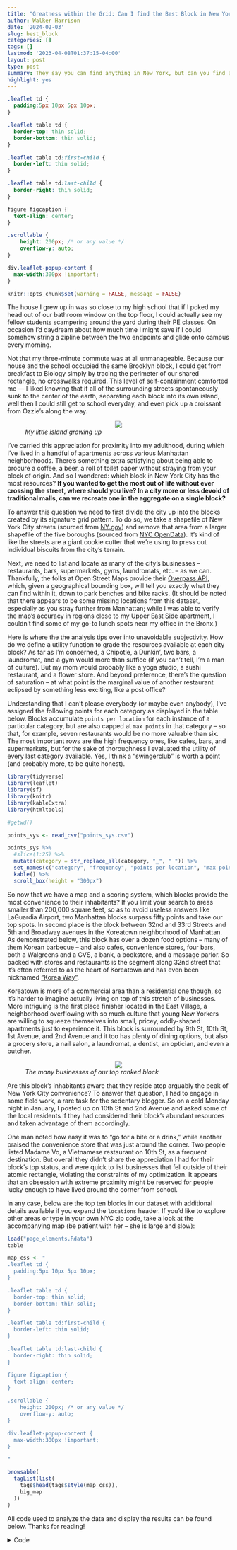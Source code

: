 ---
title: "Greatness within the Grid: Can I find the Best Block in New York City?"
author: Walker Harrison
date: '2024-02-03'
slug: best_block
categories: []
tags: []
lastmod: '2023-04-08T01:37:15-04:00'
layout: post
type: post
summary: They say you can find anything in New York, but can you find anything on a single block without crossing the street?
highlight: yes 
---


```{css, echo=FALSE}
.leaflet td {
  padding:5px 10px 5px 10px;
}

.leaflet table td {
  border-top: thin solid; 
  border-bottom: thin solid;
}

.leaflet table td:first-child {
  border-left: thin solid;
}

.leaflet table td:last-child {
  border-right: thin solid;
}

figure figcaption {
  text-align: center;
}

.scrollable {
    height: 200px; /* or any value */
    overflow-y: auto;
}

div.leaflet-popup-content {
  max-width:300px !important;
}
```

```{r setup, include=FALSE}
knitr::opts_chunk$set(warning = FALSE, message = FALSE)
```

The house I grew up in was so close to my high school that if I poked my head out of our bathroom window on the top floor, I could actually see my fellow students scampering around the yard during their PE classes. On occasion I'd daydream about how much time I might save if I could somehow string a zipline between the two endpoints and glide onto campus every morning.

Not that my three-minute commute was at all unmanageable. Because our house and the school occupied the same Brooklyn block, I could get from breakfast to Biology simply by tracing the perimeter of our shared rectangle, no crosswalks required. This level of self-containment comforted me — I liked knowing that if all of the surrounding streets spontaneously sunk to the center of the earth, separating each block into its own island, well then I could still get to school everyday, and even pick up a croissant from Ozzie’s along the way.

<figure>
<center><img src="/img/myblock.jpeg"/></center>
<figcaption><i>My little island growing up</i></figcaption>
</figure>


I’ve carried this appreciation for proximity into my adulthood, during which I’ve lived in a handful of apartments across various Manhattan neighborhoods. There’s something extra satisfying about being able to procure a coffee, a beer, a roll of toilet paper without straying from your block of origin. And so I wondered: which block in New York City has the most resources? **If you wanted to get the most out of life without ever crossing the street, where should you live? In a city more or less devoid of traditional malls, can we recreate one in the aggregate on a single block?**

To answer this question we need to first divide the city up into the blocks created by its signature grid pattern. To do so, we take a shapefile of New York City streets (sourced from [NY.gov](https://data.gis.ny.gov/){target="_blank"}) and remove that area from a larger shapefile of the five boroughs (sourced from [NYC OpenData](https://data.cityofnewyork.us/City-Government/Borough-Boundaries/tqmj-j8zm){target="_blank"}). It's kind of like the streets are a giant cookie cutter that we're using to press out individual biscuits from the city's terrain. 

Next, we need to list and locate as many of the city's businesses -- restaurants, bars, supermarkets, gyms, laundromats, etc. -- as we can. Thankfully, the folks at Open Street Maps provide their [Overpass API](https://wiki.openstreetmap.org/wiki/Overpass_API){target="_blank"}, which, given a geographical bounding box, will tell you exactly what they can find within it, down to park benches and bike racks. (It should be noted that there appears to be some missing locations from this dataset, especially as you stray further from Manhattan; while I was able to verify the map's accuracy in regions close to my Upper East Side apartment, I couldn't find some of my go-to lunch spots near my office in the Bronx.)

Here is where the the analysis tips over into unavoidable subjectivity. How do we define a utility function to grade the resources available at each city block? As far as I'm concerned, a Chipotle, a Dunkin', two bars, a laundromat, and a gym would more than suffice (if you can't tell, I'm a man of culture). But my mom would probably like a yoga studio, a sushi restaurant, and a flower store. And beyond preference, there's the question of saturation -- at what point is the marginal value of another restaurant eclipsed by something less exciting, like a post office?

Understanding that I can't please everybody (or maybe even anybody), I've assigned the following points for each category as displayed in the table below. Blocks accumulate `points per location` for each instance of a particular category, but are also capped at `max points` in that category -- so that, for example, seven restaurants would be no more valuable than six. The most important rows are the high frequency ones, like cafes, bars, and supermarkets, but for the sake of thoroughness I evaluated the utility of every last category available. Yes, I think a "swingerclub" is worth a point (and probably more, to be quite honest).

```{r, echo = FALSE}
library(tidyverse)
library(leaflet)
library(sf)
library(knitr)
library(kableExtra)
library(htmltools)

#getwd()

points_sys <- read_csv("points_sys.csv")

points_sys %>%
  #slice(1:25) %>%
  mutate(category = str_replace_all(category, "_", " ")) %>%
  set_names(c("category", "frequency", "points per location", "max points")) %>%
  kable() %>%
  scroll_box(height = "300px")

```

So now that we have a map and a scoring system, which blocks provide the most convenience to their inhabitants? If you limit your search to areas smaller than 200,000 square feet, so as to avoid useless answers like LaGuardia Airport, two Manhattan blocks surpass fifty points and take our top spots. In second place is the block between 32nd and 33rd Streets and 5th and Broadway avenues in the Koreatown neighborhood of Manhattan. As demonstrated below, this block has over a dozen food options -- many of them Korean barbecue -- and also cafes, convenience stores, four bars, both a Walgreens and a CVS, a bank, a bookstore, and a massage parlor. So packed with stores and restaurants is the segment along 32nd street that it's often referred to as the heart of Koreatown and has even been nicknamed ["Korea Way"](https://en.wikipedia.org/wiki/Koreatown,_Manhattan#Korea_Way){target="_blank"}.

Koreatown is more of a commercial area than a residential one though, so it's harder to imagine actually living on top of this stretch of businesses. More intriguing is the first place finisher located in the East Village, a neighborhood overflowing with so much culture that young New Yorkers are willing to squeeze themselves into small, pricey, oddly-shaped apartments just to experience it. This block is  surrounded by 9th St, 10th St, 1st Avenue, and 2nd Avenue and it too has plenty of dining options, but also a grocery store, a nail salon, a laundromat, a dentist, an optician, and even a butcher.

<figure>
<center><img src="/img/bestblock.PNG"/></center>
<figcaption><i>The many businesses of our top ranked block</i></figcaption>
</figure>

Are this block's inhabitants aware that they reside atop arguably the peak of New York City convenience? To answer that question, I had to engage in some field work, a rare task for the sedentary blogger. So on a cold Monday night in January, I posted up on 10th St and 2nd Avenue and asked some of the local residents if they had considered their block's abundant resources and taken advantage of them accordingly.

One man noted how easy it was to "go for a bite or a drink," while another praised the convenience store that was just around the corner. Two people listed Madame Vo, a Vietnamese restaurant on 10th St, as a frequent destination. But overall they didn't share the appreciation I had for their block's top status, and were quick to list businesses that fell outside of their atomic rectangle, violating the constraints of my optimization. It appears that an obsession with extreme proximity might be reserved for people lucky enough to have lived around the corner from school. 

In any case, below are the top ten blocks in our dataset with additional details available if you expand the `locations` header. If you'd like to explore other areas or type in your own NYC zip code, take a look at the accompanying map (be patient with her -- she is large and slow):

```{r, echo = FALSE}
load("page_elements.Rdata")
table
```

```{r, echo = FALSE}
map_css <- "
.leaflet td {
  padding:5px 10px 5px 10px;
}

.leaflet table td {
  border-top: thin solid; 
  border-bottom: thin solid;
}

.leaflet table td:first-child {
  border-left: thin solid;
}

.leaflet table td:last-child {
  border-right: thin solid;
}

figure figcaption {
  text-align: center;
}

.scrollable {
    height: 200px; /* or any value */
    overflow-y: auto;
}

div.leaflet-popup-content {
  max-width:300px !important;
}

"

browsable(
  tagList(list(
    tags$head(tags$style(map_css)),
    big_map
  ))
)
```

All code used to analyze the data and display the results can be found below. Thanks for reading! 

<details>
<summary>Code</summary>
```{r, eval = FALSE}
library(tidyverse)
library(patchwork)
library(sf)
library(osmdata)
library(leaflet)
library(leaflet.extras)
library(htmltools)
library(knitr)
library(kableExtra)

options(dplyr.summarise.inform = FALSE)
expand.grid.df <- function(...) Reduce(function(...) merge(..., by=NULL), list(...))

coord_sys <- 4326

# shape files
boros <- read_sf("Borough Boundaries")
streets <- read_sf("SimplifiedStreets.shp")
zips <- read_sf("ZIP_CODE_040114") 
zips <- zips %>% st_transform(coord_sys) %>% select(geometry, zip = ZIPCODE) 

# location grading system
points_sys <- read_csv("points_sys.csv")
points_sys <- points_sys %>% mutate(category = str_replace_all(category, "_", " "))

boro_names <- c("New York", "Bronx", "Queens", "Kings")

# take out SI (too suburban), and only take largest land mass of remaining four
boros <- boros %>%
  filter(boro_name != "Staten Island") %>%
  st_cast("POLYGON") %>%
  mutate(area = st_area(.)) %>%
  arrange(desc(area)) %>%
  group_by(boro_name) %>%
  slice(1) %>%
  select(geometry, borough = boro_name)

# we only want NYC streets
streets_nyc <- streets %>% 
  filter(LeftCounty %in% boro_names | RightCount %in% boro_names) %>%
  select(Label, geometry) %>%
  arrange(str_detect(Label, "Ave"))

# share a coordinate system so we can compare/intersect them
boros <- st_transform(boros, st_crs(streets))

# grids are what remains after we remove the (buffed) streets
grids_nyc <- st_difference(
  boros, 
  streets_nyc %>% st_buffer(10) %>% st_union()
) %>%
  st_cast("POLYGON") %>%
  mutate(area = round(st_area(.))) %>%
  # area restrictions should limit us to true blocks
  mutate(grid_idx = row_number()) %>%
  # add the street intersections for identification purposes
  {.$streets <- (.) %>%
    st_intersects(streets_nyc %>% 
                    st_buffer(10 + 1)) %>%
    # paste together the indexed labels
    map(~streets_nyc$Label[.x])
  .
  } %>%
  st_transform(crs = st_crs(coord_sys))



# bounding box for NYC
nyc_bb <- c(-74.2588430, 40.4765780, -73.7002330, 40.9176300)

# places recognized by OSM
all_points <- opq(bbox = nyc_bb, nodes_only = TRUE, timeout = 60*60)

# get every location that falls into any of amenity, shop, leisure
amenity_points <- all_points %>%
  add_osm_feature("amenity", available_tags("amenity")) %>%
  osmdata_sf()

shop_points <- all_points %>%
  add_osm_feature("shop", available_tags("shop")) %>%
  osmdata_sf()

leisure_points <- all_points %>%
  add_osm_feature("leisure", available_tags("leisure")) %>%
  osmdata_sf()

combo_points <- bind_rows(
  leisure_points$osm_points,
  shop_points$osm_points,
  amenity_points$osm_points
) %>%
  select(name, amenity, leisure, shop, geometry) %>%
  filter(!is.na(name)) %>%
  distinct() %>%
  transmute(name, category = coalesce(amenity, leisure, shop)) %>%
  # combine some very similar categories
  mutate(category = case_when(
    category == "pub" ~ "bar",
    category == "chemist" ~ "pharmacy",
    category == "pastry" ~ "bakery",
    TRUE ~ category
  ))

# intersections between grid squares and points
grid_point_ix <- grids_nyc %>% 
  # get coordinates of overlap
  st_intersects(combo_points) %>%
  # cross join each grid to its overlapping points
  imap_dfr(~{
    
    grids_nyc[.y, ] %>% 
      rename(geometry_grid = geometry) %>%
      as.data.frame() %>%
      expand.grid.df(combo_points %>%
                       slice(.x) %>% 
                       rename(geometry_pt = geometry) %>%
                       as.data.frame()
      )
  }
  )

save(grids_nyc, grid_point_ix, file = "grid_items.Rdata")
load("grid_items.Rdata")



# giant pipe chain that formats blocks for mapping
g <- grid_point_ix %>%
  group_by(grid_idx, category) %>%
  # total points and list by grid and category
  summarize(n = n(), locs = list(name)) %>%
  mutate(category = str_replace_all(category, "_", " ")) %>%
  inner_join(points_sys %>% select(-n), by = "category") %>%
  mutate(points = pmin(max, n*per)) %>%
  group_by(grid_idx) %>%
  # total points and distinct categories by grid
  mutate(total_points = sum(points), distinct_cat = n_distinct(category)) %>%
  mutate(category = factor(category, levels = points_sys$category)) %>%
  arrange(grid_idx, category) %>%
  group_by(grid_idx, category) %>%
  # gluing together html labels
  mutate(cell1 = paste0(category, " (", n, "): "),
         cell2 = paste0(unlist(locs), collapse = ", "),
         both_cells = paste0("<td><nobr>", cell1, "</nobr></td>", "<td>", cell2, "</td>"),
         full_row = paste0("<tr>", both_cells, "</tr>")) %>%
  group_by(grid_idx, total_points, distinct_cat) %>%
  # collapsing into html table for each grid
  summarize(full_table = paste0('<div class="scrollable">', '<table>', paste0(full_row, collapse = ""), '</table>', '</div>')) %>%
  ungroup() %>%
  left_join(grids_nyc, ., by = c("grid_idx")) %>%
  mutate(total_points = coalesce(total_points, 0),
         distinct_cat = coalesce(distinct_cat, 0),
         full_table = coalesce(full_table, "")) %>%
  # various ranks
  mutate(percentile = ntile(total_points, 100),
         rank = rank(-total_points, ties.method = "min"),
         max_rank = max(rank)) %>%
  group_by(grid_idx) %>%
  # convert area to sq ft for text
  mutate(area_text = formattable::comma(as.numeric(area)*10.764, digits = 0)) %>%
  # final html blob
  mutate(summary = paste0(
    "<b>Block #", grid_idx, " in ", borough, " (", area_text, " sq ft)</b><br>",
    "Enclosed by ", paste0(head(unlist(streets), 6), collapse = ", "), "<br><br>",
    distinct_cat, " location types, ", total_points, " total points (", toOrdinal::toOrdinal(rank), " out of ", max_rank, ")<br><br>")) %>%
  mutate(popup = paste0(summary, full_table)) %>%
  arrange(desc(total_points)) %>%
  # best binning for colors
  group_by(five_plus = total_points >= 5) %>%
  mutate(points_bin = ifelse(!five_plus, 
                             as.numeric(total_points > 0), 
                             ntile(total_points, 13) + 1)) %>%
  ungroup()

colfunc <- colorRampPalette(c("gray",
                              "darkolivegreen4",
                              "lawngreen",
                              "yellow",
                              "orange",
                              "firebrick1",
                              "darkred"))

factpal <- colorFactor(colfunc(15), sort(unique(g$points_bin)))

block_map <- leaflet() %>% 
  addProviderTiles(providers$Stadia.StamenTonerLite) %>% 
  addCircles(data = grid_point_ix %>% 
               filter(grid_idx == 15883) %>%
               slice(-22) %>% # chase dupe
               st_set_geometry("geometry_pt"),
             label = ~name, radius = 1,
             labelOptions = labelOptions(noHide = TRUE, textOnly = TRUE, offset = c(-6, 0),
                                         direction = "left",
                                         textsize = "15px"))

big_map <- leaflet(height = "900px") %>% 
  addProviderTiles(providers$Stadia.StamenTonerLite) %>% 
  # zip data for search function
  addPolygons(data = zips,
              label = ~zip, group = "hidden",
              stroke = 0, fillOpacity = 0,
              labelOptions = labelOptions(opacity = 0)) %>%
  # primary block data
  addPolygons(data = g[, ],
              popup = ~popup,
              color = ~factpal(points_bin),
              stroke = FALSE,
              fillOpacity = 0.7,
              popupOptions = popupOptions(minWidth = 500)) %>%
  # center at NYC
  setView(lng = -73.95, lat = 40.75, zoom = 13) %>%
  # settings for the zip search functionality
  addSearchFeatures(targetGroups  = 'hidden',
                    options = searchFeaturesOptions(
                      textPlaceholder = 'Search by ZIP',
                      zoom = 15,
                      collapsed = FALSE,
                      position = "topright")
  ) %>%
  addResetMapButton()

table <- g %>%
  # only want real blocks no huge lots
  filter(as.numeric(area)*10.764 < 2e5) %>% 
  head(10) %>% 
  st_set_geometry(NULL) %>%
  # can't remember why double quotes don't work
  mutate(full_table = str_replace_all(full_table, '"', "'")) %>%
  select(borough, streets, points = total_points, full_table) %>%
  rowwise() %>%
  mutate(streets = paste0(unlist(streets), collapse = ", ")) %>%
  ungroup() %>%
  # details element allows for accordion reveal
  mutate(points = paste0(points, "<details><summary>locations</summary>", full_table, "</details>")) %>%
  select(-full_table) %>%
  kbl(escape = FALSE) %>%
  kable_styling()

save(table, big_map, file = "page_elements.Rdata")
```

</details>

